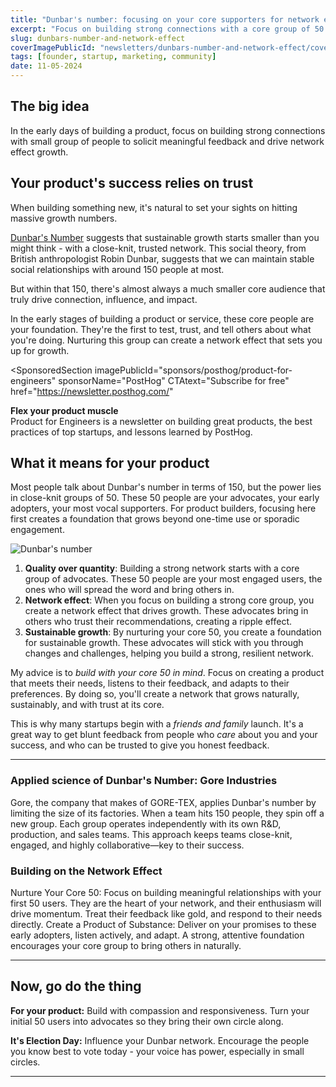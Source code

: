 ```yaml
---
title: "Dunbar's number: focusing on your core supporters for network effect growth"
excerpt: "Focus on building strong connections with a core group of 50 advocates to fuel sustainable, network-driven growth."
slug: dunbars-number-and-network-effect
coverImagePublicId: "newsletters/dunbars-number-and-network-effect/cover"
tags: [founder, startup, marketing, community]
date: 11-05-2024
---
```


## The big idea

In the early days of building a product, focus on building strong connections with small group of people to solicit meaningful feedback and drive network effect growth.

## Your product's success relies on trust

When building something new, it's natural to set your sights on hitting massive growth numbers.

[Dunbar's Number](https://en.wikipedia.org/wiki/Dunbar%27s_number) suggests that sustainable growth starts smaller than you might think - with a close-knit, trusted network. This social theory, from British anthropologist Robin Dunbar, suggests that we can maintain stable social relationships with around 150 people at most.

But within that 150, there's almost always a much smaller core audience that truly drive connection, influence, and impact.

In the early stages of building a product or service, these core people are your foundation. They're the first to test, trust, and tell others about what you're doing. Nurturing this group can create a network effect that sets you up for growth.

<SponsoredSection
  imagePublicId="sponsors/posthog/product-for-engineers"
  sponsorName="PostHog"
  CTAtext="Subscribe for free"
  href="https://newsletter.posthog.com/"
>

**Flex your product muscle**<br />
Product for Engineers is a newsletter on building great products, the best practices of top startups, and lessons learned by PostHog.

</SponsoredSection>


## What it means for your product

Most people talk about Dunbar's number in terms of 150, but the power lies in close-knit groups of 50. These 50 people are your advocates, your early adopters, your most vocal supporters. For product builders, focusing here first creates a foundation that grows beyond one-time use or sporadic engagement.

<Image
  imagePublicId="newsletters/dunbars-number-and-network-effect/dunbar-illustrated"
  alt="Dunbar's number"
/>

1. **Quality over quantity**: Building a strong network starts with a core group of advocates. These 50 people are your most engaged users, the ones who will spread the word and bring others in.
2. **Network effect**: When you focus on building a strong core group, you create a network effect that drives growth. These advocates bring in others who trust their recommendations, creating a ripple effect.
3. **Sustainable growth**: By nurturing your core 50, you create a foundation for sustainable growth. These advocates will stick with you through changes and challenges, helping you build a strong, resilient network.

My advice is to _build with your core 50 in mind_. Focus on creating a product that meets their needs, listens to their feedback, and adapts to their preferences. By doing so, you'll create a network that grows naturally, sustainably, and with trust at its core.

This is why many startups begin with a _friends and family_ launch. It's a great way to get blunt feedback from people who _care_ about you and your success, and who can be trusted to give you honest feedback.

---

### Applied science of Dunbar's Number: Gore Industries

Gore, the company that makes of GORE-TEX, applies Dunbar's number by limiting the size of its factories. When a team hits 150 people, they spin off a new group. Each group operates independently with its own R&D, production, and sales teams. This approach keeps teams close-knit, engaged, and highly collaborative—key to their success.


### Building on the Network Effect
Nurture Your Core 50: Focus on building meaningful relationships with your first 50 users. They are the heart of your network, and their enthusiasm will drive momentum. Treat their feedback like gold, and respond to their needs directly.
Create a Product of Substance: Deliver on your promises to these early adopters, listen actively, and adapt. A strong, attentive foundation encourages your core group to bring others in naturally.

---

## Now, go do the thing

**For your product:** Build with compassion and responsiveness. Turn your initial 50 users into advocates so they bring their own circle along.


**It's Election Day:** Influence your Dunbar network. Encourage the people you know best to vote today - your voice has power, especially in small circles.

---



